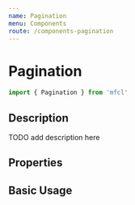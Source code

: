 ```yaml
---
name: Pagination
menu: Components
route: /components-pagination
---
```



# Pagination

```javascript
import { Pagination } from 'mfcl'
```

## Description

TODO add description here

## Properties

<Props of={Pagination} />

## Basic Usage

<Playground>
  <Pagination itemsPerPage={5} totalItems={51} />
</Playground>
